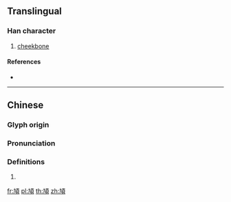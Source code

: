 {{character info/new}}
==Translingual==

===Han character===
{{Han char|rn=181|rad=頁|as=02|sn=11|four=41086|canj=KNMBC}}

# [[cheekbone]]

====References====
* {{Han ref|kx=1399.070|dkj=43339|dj=1915.120|hdz=74356.020|uh=9804|ud=38916|bh=D84E|bd=55374}}

----

==Chinese==
{{zh-forms|s=𬱓}}

===Glyph origin===
{{Han etym}}

===Pronunciation===
{{zh-pron
|m=kuí,qiú
|c=kwai4,kau4
|h=pfs=
|md=
|mn=
|w=
|mc=y
|oc=y
|cat=
}}

===Definitions===
{{zh-hanzi}}

# {{rfdef|lang=zh}}

[[fr:頄]]
[[pl:頄]]
[[th:頄]]
[[zh:頄]]